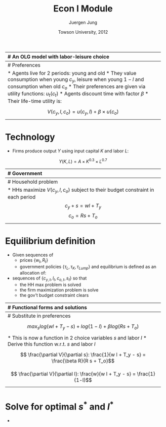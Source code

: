 % Econ I Module
% Juergen Jung
% Towson University, 2012

--------------------------------------------------------------------------------
# An OLG model with labor-leisure choice

* OLG stands for overlapping generations
* This model allows for young and old agents
* We start with
    * Preferences
    * Technology
    * Government
    * Equilibrium
    
--------------------------------------------------------------------------------
# Preferences

* Agents live for 2 periods: young and old
* They value consumption when young $c_y$, leisure when young $1-l$ and
consumption when old $c_o$
* Their preferences are given via utility functions: $u_t(c_t)$
* Agents discount time with factor $\beta$
* Their life-time utility is:

$$ V(c_y, l,c_o) = u(c_y,l) + \beta \times u(c_o) $$

--------------------------------------------------------------------------------
# Technology

* Firms produce output $Y$ using input capital $K$ and labor $L$:

$$ Y(K,L) = A \times K^{0.3} \times L^{0.7} $$

--------------------------------------------------------------------------------
# Government

* The government collects lump sum taxes from households $\tau_{Lump}$, 
taxes on labor $\tau_L$ and capital $\tau_K$
* The government pays for gov't consumption $G$ and transfers to households 
$T_y$ and $T_o$

$$ G + T_y + T_o = L \times \tau_L + K \times \tau_K + \tau_{Lump} $$


--------------------------------------------------------------------------------
# Household problem

* HHs maximize $V(c_y,l,c_o)$ subject to their budget constraint in each period
$$ c_y + s = w  l + T_y $$
$$ c_o     = R  s + T_o $$

--------------------------------------------------------------------------------
# Equilibrium definition

* Given sequences of 
    * prices $\left\{w_t, R_t \right\}$ 
    * government policies $\left\{\tau_L, \tau_K, \tau_{Lump} \right\}$
and equilibrium is defined as an allocation of:
* sequences of $\left\{c_{y,t},l_t,c_{o,t},s_t\right\}$ so that
    * the HH max problem is solved
    * the firm maximization problem is solve
    * the gov't budget constraint clears


--------------------------------------------------------------------------------
# Functional forms and solutions

* Preferences are given as: $u(c_y,l) = log(c_y)+log(l)$ and $u(c_o)=log(c_o)$
* We can either set up a Lagrangian with two constraints or simply substitute
consumption out of the utilities using the BC. 
* We follow the second approach, since the form of the utility functions 
guarantees interior solutions
* Therefor we don't have to worry about corner solutions a la Kuhn-Tucker

--------------------------------------------------------------------------------
# Substitute in preferences

$$ max_s log(w  l + T_y - s) + log(1-l) + \beta  log(R  s + T_o) $$

* This is now a function in 2 choice variables $s$ and labor $l$
* Derive this function w.r.t. $s$ and labor $l$

$$ \frac{\partial V}{\partial s}: \frac{1}{w  l + T_y - s} =
\frac{\beta R}{R  s + T_o}$$

$$ \frac{\partial V}{\partial l}: \frac{w}{w  l + T_y - s} =
\frac{1}{1-l}$$

--------------------------------------------------------------------------------
# Solve for optimal $s^*$ and $l^*$

* 















































